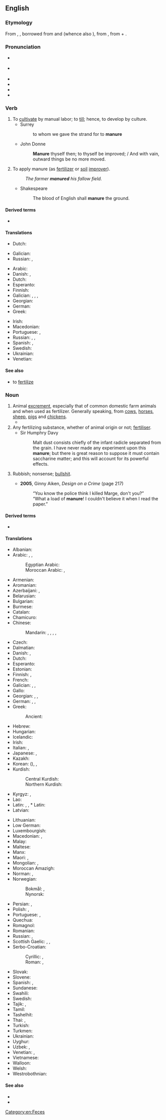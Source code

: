 ==English==

===Etymology===
From {{inh|en|enm|maynouren}}, {{m|enm|manuren|t=to supervise, toil}}, borrowed from {{der|en|xno|meinourer}} and {{der|en|fro|manovrer}} (whence also {{cog|en|maneuver}}), from {{der|en|VL.||*manuoperare|t=work by hand}}, from {{der|en|la|manus|manū|t=by hand}} + {{m|la|operārī|t=to work}}.

===Pronunciation===
* {{a|RP}} {{IPA|en|/məˈnjʊə/|/məˈnjɔː/}}
* {{a|GenAm}} {{IPA|en|/məˈn(j)ʊɹ/|/məˈn(j)u.ɚ/}}
* {{audio|en|En-us-manure.ogg|Audio (US)}}
* {{hyphenation|en|ma|nure}}
* {{hyphenation|en|ma|nu|re}}
* {{rhymes|en|ʊə(ɹ)|uːə(ɹ)}}

===Verb===
{{en-verb|manur}}

# To [[cultivate]] by manual labor; to [[till]]; hence, to develop by culture.
#* Surrey
#*: to whom we gave the strand for to '''manure'''
#* John Donne
#*: '''Manure''' thyself then; to thyself be improved; / And with vain, outward things be no more moved.
# To apply manure (as [[fertilizer]] or [[soil]] [[improver]]).
#: ''The farmer '''manured''' his fallow field.''
#* Shakespeare
#*: The blood of English shall '''manure''' the ground.

====Derived terms====
* {{l|en|manurable}}

====Translations====
{{trans-top|to cultivate by manual labor}}
* Dutch: {{t+|nl|cultiveren}}
{{trans-mid}}
* Galician: {{t+|gl|cultivar}}
* Russian: {{t+|ru|возделывать|impf}}, {{t+|ru|культивировать|impf}}
{{trans-bottom}}

{{trans-top|to apply manure}}
* Arabic: {{t|ar|سَمَّدَ}}
* Danish: {{t+|da|gøde}}, {{t|da|gødske}}
* Dutch: {{t+|nl|bemesten}}
* Esperanto: {{t|eo|sterki}}
* Finnish: {{t|fi|[[levittää]] [[lanta|lantaa]]}}
* Galician: {{t+|gl|estercar}}, {{t|gl|cuitar}}, {{t+|gl|estrumar}}, {{t|gl|estercoar}}
* Georgian: {{t|ka|განოყიერება}}
* German: {{t+|de|düngen}}
* Greek: {{t+|el|λιπαίνω}}
{{trans-mid}}
* Irish: {{t|ga|leasaigh}}
* Macedonian: {{t|mk|ѓу́бри}}
* Portuguese: {{t+|pt|estercar}}, {{t+|pt|estrumar}}
* Russian: {{t+|ru|удобря́ть|impf}}, {{t+|ru|удо́брить|pf}}, {{t+|ru|унавоживать|impf}}
* Spanish: {{t+|es|abonar}}, {{t+|es|estercolar}}
* Swedish: {{t+|sv|gödsla}}
* Ukrainian: {{t|uk|угноювати|impf}}
* Venetian: {{t+|vec|coltar}}
{{trans-bottom}}

====See also====
* to [[fertilize]]

===Noun===
{{en-noun|~}}

# Animal [[excrement]], especially that of common domestic farm animals and when used as fertilizer. Generally speaking, from [[cow]]s, [[horse]]s, [[sheep]], [[pig]]s and [[chicken]]s.
#* {{quote-journal|en|author=Mary Keen|title=You can still teach an old gardener new tricks: Even the hardiest of us gardeners occasionally learn useful new techniques &#91;print version: Gardening is always ready to teach even the hardiest of us a few new tricks, 19 April 2014&#93;|url=http://www.telegraph.co.uk/gardening/10770637/You-can-still-teach-an-old-gardener-new-tricks.html|newspaper={{w|The Daily Telegraph}} (Gardening)|date=21 April 2014|page=G7|passage=[T]he very wet winter will have washed much of the goodness out of the soil. Homemade compost and the load of '''manure''' we get from a friendly farmer may not be enough to compensate for what has leached from the ground.}}
# Any fertilizing substance, whether of animal origin or not; [[fertiliser]].
#* Sir Humphry Davy
#*: Malt dust consists chiefly of the infant radicle separated from the grain. I have never made any experiment upon this '''manure'''; but there is great reason to suppose it must contain saccharine matter; and this will account for its powerful effects.
# {{lb|en|euphemism}} Rubbish; nonsense; [[bullshit]].
#* '''2005''', Ginny Aiken, ''Design on a Crime'' (page 217)
#*: “You know the police think I killed Marge, don't you?”<br>“What a load of '''manure'''! I couldn't believe it when I read the paper.”

====Derived terms====
* {{l|en|humanure}}

====Translations====
{{trans-top|excrement}}
* Albanian: {{t+|sq|bajgë|f}}
* Arabic: {{t|ar|رَوْث|m}}, {{t|ar|سَمَاد}}, {{t|ar|بِرَاز|m}}
*: Egyptian Arabic: {{t|arz|زبل|m|tr=zibl}}
*: Moroccan Arabic: {{t|ary|غبار|m|tr=ḡəbar}}, {{t|ary|مازير|m|tr=mæzir}} {{qualifier|Doukkala area}}
* Armenian: {{t+|hy|գոմաղբ}}
* Aromanian: {{t|rup|baligã}}
* Azerbaijani: {{t+|az|peyin}}, {{t+|az|gübrə}}
* Belarusian: {{t|be|гной|m}}
* Bulgarian: {{t|bg|тор|m}}
* Burmese: {{t+|my|မြေဩဇာ}}
* Catalan: {{t+|ca|fem|m}}
* Chamicuro: {{t|ccc|tuki}}
* Chinese:
*: Mandarin: {{t+|cmn|肥料|tr=féiliào}}, {{t+|cmn|糞肥}}, {{t+|cmn|粪肥|tr=fènféi}}, {{t+|cmn|糞}}, {{t+|cmn|粪|tr=fèn}}
* Czech: {{t+|cs|hnůj|m}}
* Dalmatian: {{t|dlm|lotum|m}}
* Danish: {{t|da|møg|c}}, {{t+|da|gødning|c}}
* Dutch: {{t+|nl|mest|m}}
* Esperanto: {{t|eo|sterko}}
* Estonian: {{t|et|sõnnik}}
* Finnish: {{t+|fi|lanta}}, {{t+|fi|sonta}}
* French: {{t+|fr|fumier|m}}
* Galician: {{t+|gl|estrume|m}}, {{t+|gl|esterco|m}}, {{t|gl|cuito|m}}
* Gallo: {{t|roa-gal|fien|m}}
* Georgian: {{t|ka|ნეხვი}}, {{t|ka|ნაკელი}}, {{t|ka|ფუნე}}
* German: {{t+|de|Mist|m}}, {{t+|de|Dung|m}}, {{t+|de|Odel|m}}
* Greek: {{t+|el|κοπριά|f}}
*: Ancient: {{t|grc|κοπριά|f}}
* Hebrew: {{t+|he|זֶבֶל|m|tr=zével}}
* Hungarian: {{t+|hu|trágya}}
* Icelandic: {{t|is|mykja|f}}
* Irish: {{t|ga|aoileach|m}}
* Italian: {{t+|it|letame|m}}, {{t+|it|stallatico|m}}
* Japanese: {{t+|ja|肥|tr=こえ, koe}}, {{t+|ja|肥料|tr=ひりょう, hiryō}}
* Kazakh: {{t|kk|көң}}
* Korean: {{t+|ko|비료}} ({{t+|ko|肥料}}), {{t+|ko|똥}}, {{t+|ko|똥거름}}
* Kurdish:
*: Central Kurdish: {{t|ckb|پەیین}}
*: Northern Kurdish: {{t+|kmr|peyîn}}
* Kyrgyz: {{t|ky|көң}}, {{t|ky|кык}}
* Lao: {{t|lo|ໂຄທາ}}
* Latin: {{t|la|stercus|n}}, {{t+|la|fimum|n}}, * Latin: {{t+|la|fimus|m}}
* Latvian: {{t|lv|mēsli|m-p}}
{{trans-mid}}
* Lithuanian: {{t|lt|mėšlas|m-p}}
* Low German: {{t|nds|Mischt|m}}
* Luxembourgish: {{t|lb|Mëscht|f}}
* Macedonian: {{t|mk|ле́пешка|f}}, {{t|mk|ѓу́бриво|n}}
* Malay: {{t|ms|baja}}
* Maltese: {{t+|mt|demel|m}}
* Manx: {{t|gv|eoylley}}
* Maori: {{t|mi|wairākau}}, {{t|mi|maniua}}
* Mongolian: {{t+|mn|аргал}}, {{t|mn|সার|tr=sar}}
* Moroccan Amazigh: {{t|zgh|ⴰⵎⴰⵣⵉⵔ|m|tr=æmæzir}}
* Norman: {{t|nrf|conré|m}} {{qualifier|Jersey}}, {{t|nrf|feunmyi|m}} {{qualifier|Jersey}}
* Norwegian:
*: Bokmål: {{t+|nb|møkk|m|f}}, {{t|nb|gjødsel}}
*: Nynorsk: {{t|nn|møkk|f}}
* Persian: {{t+|fa|کود|tr=kud}}, {{t+|fa|سرگین|tr=sergin}}
* Polish: {{t+|pl|nawóz|m}}, {{t+|pl|gnój|m}}
* Portuguese: {{t+|pt|estrume|m}}, {{t+|pt|esterco|m}}
* Quechua: {{t|qu|wanu}}
* Romagnol: {{t|rgn|aldàn|m}}
* Romanian: {{t+|ro|baligă|f}}
* Russian: {{t+|ru|наво́з|m}}, {{t+|ru|удобре́ние|n}} {{qualifier|fertilizer}}
* Scottish Gaelic: {{t|gd|buachar|m}}, {{t|gd|leasachadh|m}}, {{t|gd|todhar|m}}
* Serbo-Croatian:
*: Cyrillic: {{t|sh|бале́га|f}}, {{t|sh|гно̑ј|m}}
*: Roman: {{t+|sh|baléga|f}}, {{t+|sh|gnȏj|m}}
* Slovak: {{t+|sk|hnoj|m}}
* Slovene: {{t+|sl|gnoj|m}}
* Spanish: {{t+|es|abono|m}}, {{t+|es|estiércol|m}}
* Sundanese: {{t|su|manur}}
* Swahili: {{t+|sw|mbolea}}
* Swedish: {{t+|sv|gödsel}}
* Tajik: {{t|tg|пору}}, {{t|tg|саргин}}
* Tamil: {{t|ta|[[இயற்கை]] [[உரம்]]}}
* Tashelhit: {{t|shi|ⴰⵎⴰⵣⵉⵔ|m|tr=æmæzir}}
* Thai: {{t+|th|ปุ๋ย|tr=bpŭi}}, {{t+|th|ปุ๋ยคอก|tr=bpŭi kôk}}
* Turkish: {{t+|tr|gübre}}
* Turkmen: {{t|tk|dökün}}
* Ukrainian: {{t|uk|гній|m}}
* Uyghur: {{t|ug|چىلە}}
* Uzbek: {{t+|uz|oʻgʻit}}, {{t+|uz|goʻng}}
* Venetian: {{t+|vec|leame|m}}, {{t+|vec|grasa|f}}
* Vietnamese: {{t|vi|bón phân}}
* Walloon: {{t+|wa|ansene|f}}
* Welsh: {{t+|cy|tail|m}}
* Westrobothnian: {{t|gmq-bot|göning|f}}
{{trans-bottom}}

====See also====
* {{l|en|fertilizer}}
* {{l|en|muck}}

[[Category:en:Feces]]